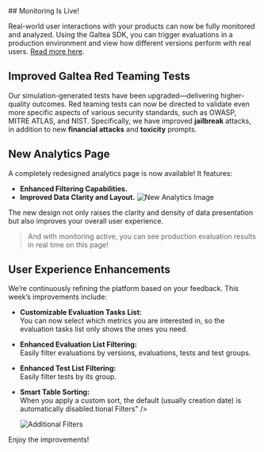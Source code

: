 <Update label="2025-04-28" description="Monitorization and UI improvements">
## Monitoring Is Live!

Real-world user interactions with your products can now be fully monitored and analyzed. Using the Galtea SDK, you can trigger evaluations in a production environment and view how different versions perform with real users. [Read more here](/sdk/api/evaluation-task/service#monitoring-user-interactions-in-production).

## Improved Galtea Red Teaming Tests

Our simulation-generated tests have been upgraded—delivering higher-quality outcomes. Red teaming tests can now be directed to validate even more specific aspects of various security standards, such as OWASP, MITRE ATLAS, and NIST. Specifically, we have improved **jailbreak** attacks, in addition to new **financial attacks** and **toxicity** prompts.

## New Analytics Page

A completely redesigned analytics page is now available! It features:
- **Enhanced Filtering Capabilities.**
- **Improved Data Clarity and Layout.**  
  <Frame>
    <img src="/images/changelog/2025-04-28_new-analytics-page.png" alt="New Analytics Image" />
  </Frame>

The new design not only raises the clarity and density of data presentation but also improves your overall user experience.

> And with monitoring active, you can see production evaluation results in real time on this page!

## User Experience Enhancements

We’re continuously refining the platform based on your feedback. This week’s improvements include:

- **Customizable Evaluation Tasks List:**  
  You can now select which metrics you are interested in, so the evaluation tasks list only shows the ones you need.

- **Enhanced Evaluation List Filtering:**  
  Easily filter evaluations by versions, evaluations, tests and test groups.

- **Enhanced Test List Filtering:**  
  Easily filter tests by its group.

- **Smart Table Sorting:**  
  When you apply a custom sort, the default (usually creation date) is automatically disabled.tional Filters" />

  <Frame>
    <img src="/images/changelog/2025-04-28_additional-filters.png" alt="Additional Filters" />
  </Frame>

Enjoy the improvements!
</Update>